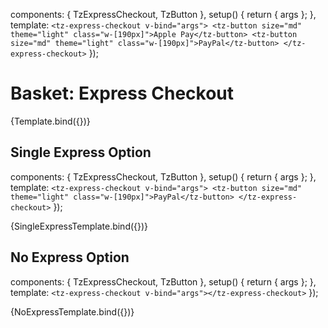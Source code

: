 

<Meta title="components/Informational/Express Checkout" component={TzExpressCheckout} />

  components: { TzExpressCheckout, TzButton },
  setup() {
    return { args };
  },
  template: `<tz-express-checkout v-bind="args">
    <tz-button size="md" theme="light" class="w-[190px]">Apple Pay</tz-button>
    <tz-button size="md" theme="light" class="w-[190px]">PayPal</tz-button>
  </tz-express-checkout>`
});

# Basket: Express Checkout

<Canvas withSource>
  <Story
    name="Default"
    args={{
      options: [
        {
          heading: 'Returning Customer',
          subHeading: 'Log in to access your account',
          value: 'login'
        },
        {
          heading: 'Guest Checkout',
          subHeading: "You'll be able to create and account later",
          value: 'guest'
        }
      ],
      expressHeading: 'Express Checkout',
      expressSubHeading: 'Checkout fast with express options'
    }}
    parameters={{
      chromatic: { viewports: MobileViewports }
    }}
  >
    {Template.bind({})}
  </Story>
</Canvas>

## Single Express Option

  components: { TzExpressCheckout, TzButton },
  setup() {
    return { args };
  },
  template: `<tz-express-checkout v-bind="args">
    <tz-button size="md" theme="light" class="w-[190px]">PayPal</tz-button>
  </tz-express-checkout>`
});

<Canvas withSource>
  <Story
    name="Single Express Option"
    args={{
      options: [
        {
          heading: 'Returning Customer',
          subHeading: 'Log in to access your account',
          value: 'login'
        },
        {
          heading: 'Guest Checkout',
          subHeading: "You'll be able to create and account later",
          value: 'guest'
        }
      ],
      expressHeading: 'Express Checkout',
      expressSubHeading: 'Checkout fast with express options'
    }}
    parameters={{
      chromatic: { viewports: MobileViewports }
    }}
  >
    {SingleExpressTemplate.bind({})}
  </Story>
</Canvas>

## No Express Option

  components: { TzExpressCheckout, TzButton },
  setup() {
    return { args };
  },
  template: `<tz-express-checkout v-bind="args"></tz-express-checkout>`
});

<Canvas withSource>
  <Story
    name="No Express Option"
    args={{
      options: [
        {
          heading: 'Returning Customer',
          subHeading: 'Log in to access your account',
          value: 'login'
        },
        {
          heading: 'Guest Checkout',
          subHeading: "You'll be able to create and account later",
          value: 'guest'
        }
      ],
      expressHeading: 'Express Checkout',
      expressSubHeading: 'Checkout fast with express options'
    }}
    parameters={{
      chromatic: { viewports: MobileViewports }
    }}
  >
    {NoExpressTemplate.bind({})}
  </Story>
</Canvas>
